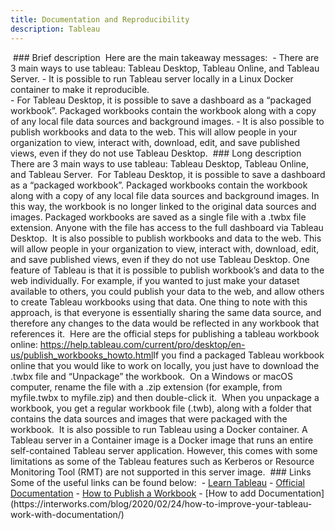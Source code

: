 ```yaml
---
title: Documentation and Reproducibility
description: Tableau
---
```


​
### Brief description
​
Here are the main takeaway messages:
​
- There are 3 main ways to use tableau: Tableau Desktop, Tableau Online, and Tableau Server.
- It is possible to run Tableau server locally in a Linux Docker container to make it reproducible.  
- For Tableau Desktop, it is possible to save a dashboard as a "packaged workbook". Packaged workbooks contain the workbook along with a copy of any local file data sources and background images.
- It is also possible to publish workbooks and data to the web. This will allow people in your organization to view, interact with, download, edit, and save published views, even if they do not use Tableau Desktop. 
​
### Long description
​
There are 3 main ways to use tableau: Tableau Desktop, Tableau Online, and Tableau Server.
​
For Tableau Desktop, it is possible to save a dashboard as a "packaged workbook". Packaged workbooks contain the workbook along with a copy of any local file data sources and background images. In this way, the workbook is no longer linked to the original data sources and images. Packaged workbooks are saved as a single file with a .twbx file extension. Anyone with the file has access to the full dashboard via Tableau Desktop.
​
It is also possible to publish workbooks and data to the web. This will allow people in your organization to view, interact with, download, edit, and save published views, even if they do not use Tableau Desktop. One feature of Tableau is that it is possible to publish workbook's and data to the web individually. For example, if you wanted to just make your dataset available to others, you could publish your data to the web, and allow others to create Tableau workbooks using that data. One thing to note with this approach, is that everyone is essentially sharing the same data source, and therefore any changes to the data would be reflected in any workbook that references it.
​
Here are the official steps for publishing a tableau workbook online: <https://help.tableau.com/current/pro/desktop/en-us/publish_workbooks_howto.html>
​
If you find a packaged Tableau workbook online that you would like to work on locally, you just have to download the .twbx file and "Unpackage" the workbook.
​
On a Windows or macOS computer, rename the file with a .zip extension (for example, from myfile.twbx to myfile.zip) and then double-click it.
​
When you unpackage a workbook, you get a regular workbook file (.twb), along with a folder that contains the data sources and images that were packaged with the workbook.
​
It is also possible to run Tableau using a Docker container. A Tableau server in a Container image is a Docker image that runs an entire self-contained Tableau server application. However, this comes with some limitations as some of the Tableau features such as Kerberos or Resource Monitoring Tool (RMT) are not supported in this server image. 
​
### Links
​
Some of the useful links can be found below:
​
-   [Learn Tableau](https://www.tableau.com/learn)
-   [Official Documentation](https://www.tableau.com/support/help)
-   [How to Publish a Workbook](https://help.tableau.com/current/pro/desktop/en-us/publish_workbooks_howto.html)
-   [How to add Documentation] (https://interworks.com/blog/2020/02/24/how-to-improve-your-tableau-work-with-documentation/)
